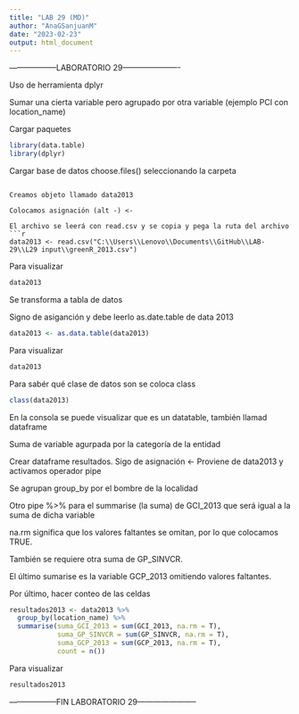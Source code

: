 ```yaml
---
title: "LAB 29 (MD)"
author: "AnaGSanjuanM"
date: "2023-02-23"
output: html_document
---
```


------------------LABORATORIO 29----------------------

Uso de herramienta dplyr

Sumar una cierta variable pero agrupado por otra variable (ejemplo PCI con location_name)

Cargar paquetes
```r
library(data.table)
library(dplyr)
```

Cargar base de datos choose.files() seleccionando la carpeta
```

Creamos objeto llamado data2013

Colocamos asignación (alt -) <- 

El archivo se leerá con read.csv y se copia y pega la ruta del archivo
```r
data2013 <- read.csv("C:\\Users\\Lenovo\\Documents\\GitHub\\LAB-29\\L29 input\\greenR_2013.csv")
```

Para visualizar
```r
data2013
```

Se transforma a tabla de datos

Signo de asiganción y debe leerlo as.date.table de data 2013
```r
data2013 <- as.data.table(data2013)
```

Para visualizar
```r
data2013
```

Para sabér qué clase de datos son se coloca class
```r
class(data2013)
```
En la consola se puede visualizar que es un datatable, también llamad dataframe

Suma de variable agurpada por la categoría de la entidad

Crear dataframe resultados. Sigo de asignación <- Proviene de data2013 y activamos operador pipe

Se agrupan group_by por el bombre de la localidad

Otro pipe %>%  para el summarise (la suma) de GCI_2013 que será igual a la suma de dicha variable

na.rm significa que los valores faltantes se omitan, por lo que colocamos TRUE.

También se requiere otra suma de GP_SINVCR. 

El último sumarise es la variable GCP_2013 omitiendo valores faltantes.

Por último, hacer conteo de las celdas
```r
resultados2013 <- data2013 %>% 
  group_by(location_name) %>% 
  summarise(suma_GCI_2013 = sum(GCI_2013, na.rm = T),
            suma_GP_SINVCR = sum(GP_SINVCR, na.rm = T),
            suma_GCP_2013 = sum(GCP_2013, na.rm = T),
            count = n())
```

Para visualizar
```r
resultados2013
```


------------------FIN LABORATORIO 29-----------------------
